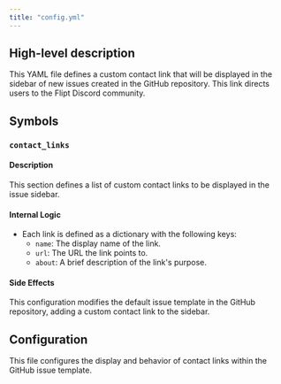 ```yaml
---
title: "config.yml"
---
```


## High-level description
This YAML file defines a custom contact link that will be displayed in the sidebar of new issues created in the GitHub repository. This link directs users to the Flipt Discord community.

## Symbols
### `contact_links`
#### Description
This section defines a list of custom contact links to be displayed in the issue sidebar.

#### Internal Logic
- Each link is defined as a dictionary with the following keys:
    - `name`: The display name of the link.
    - `url`: The URL the link points to.
    - `about`: A brief description of the link's purpose.

#### Side Effects
This configuration modifies the default issue template in the GitHub repository, adding a custom contact link to the sidebar. 

## Configuration
This file configures the display and behavior of contact links within the GitHub issue template. 
